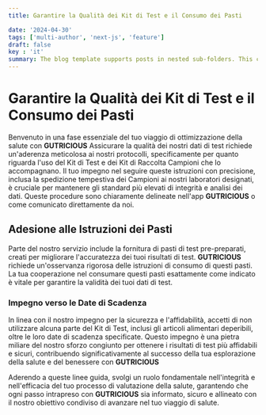 ```yaml
---
title: Garantire la Qualità dei Kit di Test e il Consumo dei Pasti

date: '2024-04-30'
tags: ['multi-author', 'next-js', 'feature']
draft: false
key : 'it'
summary: The blog template supports posts in nested sub-folders. This can be used to group posts of similar content e.g. a multi-part course.
---
```


# Garantire la Qualità dei Kit di Test e il Consumo dei Pasti

Benvenuto in una fase essenziale del tuo viaggio di ottimizzazione della salute con **GUTRICIOUS** Assicurare la qualità dei nostri dati di test richiede un'aderenza meticolosa ai nostri protocolli, specificamente per quanto riguarda l'uso del Kit di Test e dei Kit di Raccolta Campioni che lo accompagnano. Il tuo impegno nel seguire queste istruzioni con precisione, inclusa la spedizione tempestiva dei Campioni ai nostri laboratori designati, è cruciale per mantenere gli standard più elevati di integrità e analisi dei dati. Queste procedure sono chiaramente delineate nell'app **GUTRICIOUS** o come comunicato direttamente da noi.

## **Adesione alle Istruzioni dei Pasti**

Parte del nostro servizio include la fornitura di pasti di test pre-preparati, creati per migliorare l'accuratezza dei tuoi risultati di test. **GUTRICIOUS** richiede un'osservanza rigorosa delle istruzioni di consumo di questi pasti. La tua cooperazione nel consumare questi pasti esattamente come indicato è vitale per garantire la validità dei tuoi dati di test.

### **Impegno verso le Date di Scadenza**

In linea con il nostro impegno per la sicurezza e l'affidabilità, accetti di non utilizzare alcuna parte del Kit di Test, inclusi gli articoli alimentari deperibili, oltre le loro date di scadenza specificate. Questo impegno è una pietra miliare del nostro sforzo congiunto per ottenere i risultati di test più affidabili e sicuri, contribuendo significativamente al successo della tua esplorazione della salute e del benessere con **GUTRICIOUS**

Aderendo a queste linee guida, svolgi un ruolo fondamentale nell'integrità e nell'efficacia del tuo processo di valutazione della salute, garantendo che ogni passo intrapreso con **GUTRICIOUS** sia informato, sicuro e allineato con il nostro obiettivo condiviso di avanzare nel tuo viaggio di salute.

